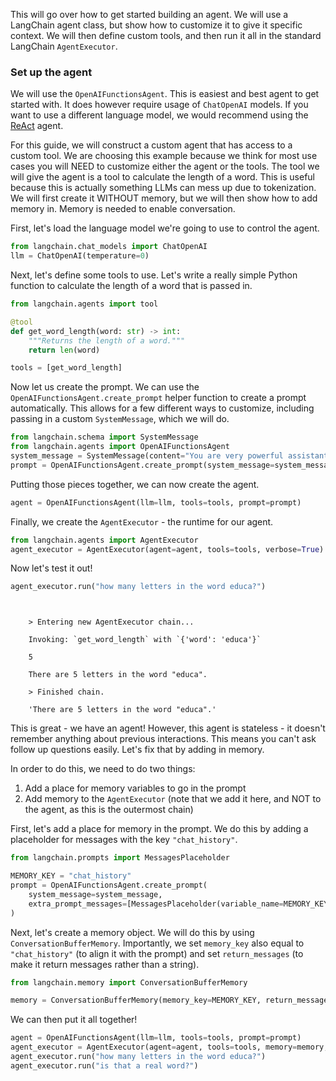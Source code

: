 This will go over how to get started building an agent.
We will use a LangChain agent class, but show how to customize it to give it specific context.
We will then define custom tools, and then run it all in the standard LangChain `AgentExecutor`.

### Set up the agent

We will use the `OpenAIFunctionsAgent`.
This is easiest and best agent to get started with.
It does however require usage of `ChatOpenAI` models.
If you want to use a different language model, we would recommend using the [ReAct](/docs/modules/agents/agent_types/react) agent.

For this guide, we will construct a custom agent that has access to a custom tool.
We are choosing this example because we think for most use cases you will NEED to customize either the agent or the tools.
The tool we will give the agent is a tool to calculate the length of a word.
This is useful because this is actually something LLMs can mess up due to tokenization.
We will first create it WITHOUT memory, but we will then show how to add memory in.
Memory is needed to enable conversation.

First, let's load the language model we're going to use to control the agent.
```python
from langchain.chat_models import ChatOpenAI
llm = ChatOpenAI(temperature=0)
```

Next, let's define some tools to use.
Let's write a really simple Python function to calculate the length of a word that is passed in.



```python
from langchain.agents import tool

@tool
def get_word_length(word: str) -> int:
    """Returns the length of a word."""
    return len(word)

tools = [get_word_length]
```

Now let us create the prompt.
We can use the `OpenAIFunctionsAgent.create_prompt` helper function to create a prompt automatically.
This allows for a few different ways to customize, including passing in a custom `SystemMessage`, which we will do.

```python
from langchain.schema import SystemMessage
from langchain.agents import OpenAIFunctionsAgent
system_message = SystemMessage(content="You are very powerful assistant, but bad at calculating lengths of words.")
prompt = OpenAIFunctionsAgent.create_prompt(system_message=system_message)
```

Putting those pieces together, we can now create the agent.

```python
agent = OpenAIFunctionsAgent(llm=llm, tools=tools, prompt=prompt)
```

Finally, we create the `AgentExecutor` - the runtime for our agent.

```python
from langchain.agents import AgentExecutor
agent_executor = AgentExecutor(agent=agent, tools=tools, verbose=True)
```

Now let's test it out!


```python
agent_executor.run("how many letters in the word educa?")
```

<CodeOutputBlock lang="python">

```
    
    
    > Entering new AgentExecutor chain...

    Invoking: `get_word_length` with `{'word': 'educa'}`

    5

    There are 5 letters in the word "educa".

    > Finished chain.

    'There are 5 letters in the word "educa".'
```

</CodeOutputBlock>

This is great - we have an agent!
However, this agent is stateless - it doesn't remember anything about previous interactions.
This means you can't ask follow up questions easily.
Let's fix that by adding in memory.

In order to do this, we need to do two things:

1. Add a place for memory variables to go in the prompt
2. Add memory to the `AgentExecutor` (note that we add it here, and NOT to the agent, as this is the outermost chain)

First, let's add a place for memory in the prompt.
We do this by adding a placeholder for messages with the key `"chat_history"`.

```python
from langchain.prompts import MessagesPlaceholder

MEMORY_KEY = "chat_history"
prompt = OpenAIFunctionsAgent.create_prompt(
    system_message=system_message,
    extra_prompt_messages=[MessagesPlaceholder(variable_name=MEMORY_KEY)]
)
```

Next, let's create a memory object.
We will do this by using `ConversationBufferMemory`.
Importantly, we set `memory_key` also equal to `"chat_history"` (to align it with the prompt) and set `return_messages` (to make it return messages rather than a string).

```python
from langchain.memory import ConversationBufferMemory

memory = ConversationBufferMemory(memory_key=MEMORY_KEY, return_messages=True)
```

We can then put it all together!

```python
agent = OpenAIFunctionsAgent(llm=llm, tools=tools, prompt=prompt)
agent_executor = AgentExecutor(agent=agent, tools=tools, memory=memory, verbose=True)
agent_executor.run("how many letters in the word educa?")
agent_executor.run("is that a real word?")
```
